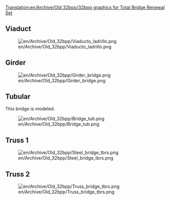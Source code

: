 [[Translation:en/Archive/Old 32bpp/32bpp graphics for Total Bridge Renewal Set]]
==Viaduct==
[[File:en/Archive/Old 32bpp/Viaducto ladrillo.png]]

==Girder==
[[File:en/Archive/Old 32bpp/Girder bridge.png]]

==Tubular==
This bridge is modeled.

[[File:en/Archive/Old 32bpp/Bridge tub.png]]

==Truss 1==
[[File:en/Archive/Old 32bpp/Steel bridge tbrs.png]]
==Truss 2==
[[File:en/Archive/Old 32bpp/Truss bridge tbrs.png]]